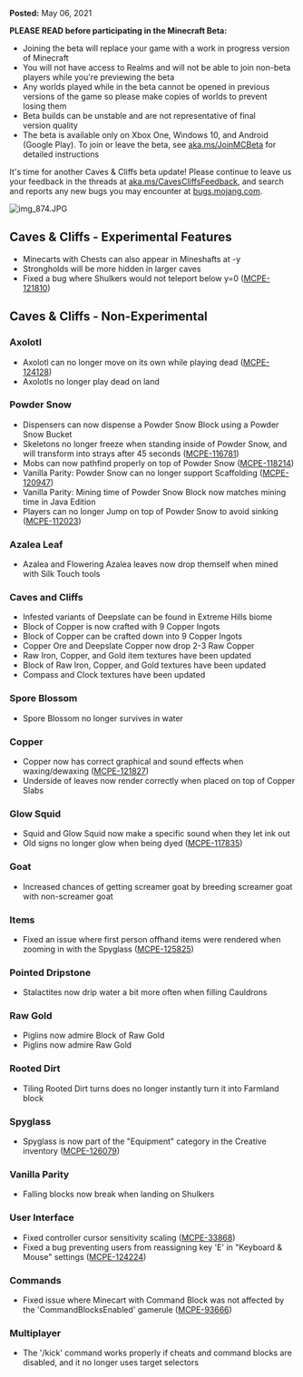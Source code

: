 **Posted:** May 06, 2021

**PLEASE READ before participating in the Minecraft Beta:** 

-   Joining the beta will replace your game with a work in progress version of Minecraft 
-   You will not have access to Realms and will not be able to join non-beta players while you're previewing the beta
-   Any worlds played while in the beta cannot be opened in previous versions of the game so please make copies of worlds to prevent losing them 
-   Beta builds can be unstable and are not representative of final version quality 
-   The beta is available only on Xbox One, Windows 10, and Android (Google Play). To join or leave the beta, see [aka.ms/JoinMCBeta](https://aka.ms/JoinMCBeta) for detailed instructions

It's time for another Caves & Cliffs beta update! Please continue to leave us your feedback in the threads at [aka.ms/CavesCliffsFeedback](https://aka.ms/CavesCliffsFeedback), and search and reports any new bugs you may encounter at [bugs.mojang.com](https://bugs.mojang.com/).

![img_874.JPG](https://feedback.minecraft.net/hc/article_attachments/360094726072/img_874.JPG)

## Caves & Cliffs - Experimental Features

-   Minecarts with Chests can also appear in Mineshafts at -y
-   Strongholds will be more hidden in larger caves
-   Fixed a bug where Shulkers would not teleport below y=0 ([MCPE-121810](https://bugs.mojang.com/browse/MCPE-121810))

## Caves & Cliffs - Non-Experimental

### Axolotl

-   Axolotl can no longer move on its own while playing dead ([MCPE-124128](https://bugs.mojang.com/browse/MCPE-124128))
-   Axolotls no longer play dead on land

### Powder Snow

-   Dispensers can now dispense a Powder Snow Block using a Powder Snow Bucket
-   Skeletons no longer freeze when standing inside of Powder Snow, and will transform into strays after 45 seconds ([MCPE-116781](https://bugs.mojang.com/browse/MCPE-116781))
-   Mobs can now pathfind properly on top of Powder Snow ([MCPE-118214](https://bugs.mojang.com/browse/MCPE-118214))
-   Vanilla Parity: Powder Snow can no longer support Scaffolding ([MCPE-120947](https://bugs.mojang.com/browse/MCPE-120947))
-   Vanilla Parity: Mining time of Powder Snow Block now matches mining time in Java Edition
-   Players can no longer Jump on top of Powder Snow to avoid sinking ([MCPE-112023](https://bugs.mojang.com/browse/MCPE-112023))

### Azalea Leaf

-   Azalea and Flowering Azalea leaves now drop themself when mined with Silk Touch tools

### Caves and Cliffs

-   Infested variants of Deepslate can be found in Extreme Hills biome
-   Block of Copper is now crafted with 9 Copper Ingots
-   Block of Copper can be crafted down into 9 Copper Ingots
-   Copper Ore and Deepslate Copper now drop 2-3 Raw Copper
-   Raw Iron, Copper, and Gold item textures have been updated
-   Block of Raw Iron, Copper, and Gold textures have been updated
-   Compass and Clock textures have been updated

### Spore Blossom

-   Spore Blossom no longer survives in water

### Copper

-   Copper now has correct graphical and sound effects when waxing/dewaxing ([MCPE-121827](https://bugs.mojang.com/browse/MCPE-121827))
-   Underside of leaves now render correctly when placed on top of Copper Slabs

### Glow Squid

-   Squid and Glow Squid now make a specific sound when they let ink out
-   Old signs no longer glow when being dyed ([MCPE-117835](https://bugs.mojang.com/browse/MCPE-117835))

### Goat

-   Increased chances of getting screamer goat by breeding screamer goat with non-screamer goat

### Items

-   Fixed an issue where first person offhand items were rendered when zooming in with the Spyglass ([MCPE-125825](https://bugs.mojang.com/browse/MCPE-125825))

### Pointed Dripstone

-   Stalactites now drip water a bit more often when filling Cauldrons

### Raw Gold

-   Piglins now admire Block of Raw Gold
-   Piglins now admire Raw Gold

### Rooted Dirt

-   Tiling Rooted Dirt turns does no longer instantly turn it into Farmland block

### Spyglass

-   Spyglass is now part of the "Equipment" category in the Creative inventory ([MCPE-126079](https://bugs.mojang.com/browse/MCPE-126079))

### Vanilla Parity

-   Falling blocks now break when landing on Shulkers

### User Interface

-   Fixed controller cursor sensitivity scaling ([MCPE-33868](https://bugs.mojang.com/browse/MCPE-33868))
-   Fixed a bug preventing users from reassigning key 'E' in "Keyboard & Mouse" settings ([MCPE-124224](https://bugs.mojang.com/browse/MCPE-124224))

### Commands

-   Fixed issue where Minecart with Command Block was not affected by the 'CommandBlocksEnabled' gamerule ([MCPE-93666](https://bugs.mojang.com/browse/MCPE-93666))

### Multiplayer

-   The '/kick' command works properly if cheats and command blocks are disabled, and it no longer uses target selectors

